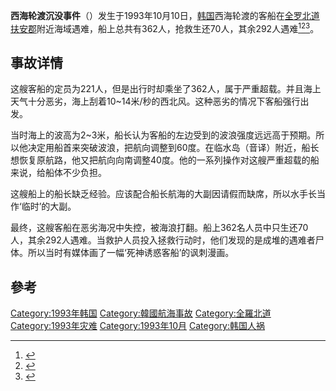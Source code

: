 {{Infobox event
| title                    = 西海轮渡沉没事件
| image                    = 
| image_size               = 
| caption                  = 
| date                     = 1993年10月10日
| time                     = 
| place                    = {{ROK}}[[全罗北道|全罗北道]][[扶安郡|扶安郡]]
| coordinates              = 
| also known as            = 
| cause                    = 
| first reporter           = 
| filmed by                = 
| participants             = 
| outcome                  = 
| reported deaths          = 292
| reported injuries        = 70
| reported missing         = 
| reported property damage = 
| burial                   = 
| inquiries                = 
| inquest                  = 
| coroner                  = 
| suspects                 = 
| accused                  = 
| convicted                = 
| charges                  = 
| verdict                  = 
| convictions              = 
| publication bans         = 
| litigation               = 
| url                      = 
| blank_label              = 总人数
| blank_data               = 362
| website                  = 
| notes                    = 
}}
'''西海轮渡沉没事件'''（{{kor|k=서해훼리호 침몰 사고|hanja=西海훼리號沈沒事故}}）发生于1993年10月10日，[[韩国|韩国]]西海轮渡的客船在[[全罗北道|全罗北道]][[扶安郡|扶安郡]]附近海域遇难，船上总共有362人，抢救生还70人，其余292人遇难<ref>{{cite web |title=Fears rise for missing in SKorea ferry sinking |date=Apr 17, 2014 |publisher=Associated Press |url=http://bigstory.ap.org/article/2-dead-after-ferry-sinks-south-korean-coast |accessdate=2014-04-20 |archive-date=2014-04-20 |archive-url=https://web.archive.org/web/20140420065544/http://bigstory.ap.org/article/2-dead-after-ferry-sinks-south-korean-coast |dead-url=no }}</ref><ref>{{cite web |title=Over 280 missing after South Korean ferry capsizes |date=April 16, 2014 |publisher=Reuters |url=http://in.reuters.com/article/2014/04/16/us-korea-ship-idINKBN0D205U20140416 |accessdate=2014-04-20 |archive-date=2014-06-05 |archive-url=https://web.archive.org/web/20140605125600/http://in.reuters.com/article/2014/04/16/us-korea-ship-idINKBN0D205U20140416 |dead-url=no }}</ref><ref name=news10416>{{cite web |title=[진도 여객선 침몰]21년 전 '서해 페리호' 공포 엄습 |trans_title=[Progress ferry sinking] 21 years ago, the "Seohae ferry" morbid fear |date=2014-04-16 |publisher=News1 Korea |url=http://news1.kr/articles/1636217 |language=ko |accessdate=2014-04-20 |archive-date=2014-04-18 |archive-url=https://web.archive.org/web/20140418213900/http://news1.kr/articles/1636217 |dead-url=no }}</ref>。

==事故详情==

这艘客船的定员为221人，但是出行时却乘坐了362人，属于严重超载。并且海上天气十分恶劣，海上刮着10~14米/秒的西北风。这种恶劣的情况下客船强行出发。

当时海上的波高为2~3米，船长认为客船的左边受到的波浪强度远远高于预期。所以他决定用船首来突破波浪，把航向调整到60度。在临水岛（音译）附近，船长想恢复原航路，他又把航向向南调整40度。他的一系列操作对这艘严重超载的船来说，给船体不少负担。

这艘船上的船长缺乏经验。应该配合船长航海的大副因请假而缺席，所以水手长当作‘临时’的大副。

最终，这艘客船在恶劣海况中失控，被海浪打翻。船上362名人员中只生还70人，其余292人遇难。当救护人员投入拯救行动时，他们发现的是成堆的遇难者尸体。所以当时有媒体画了一幅‘死神诱惑客船’的讽刺漫画。

==參考==
{{reflist}}

[[Category:1993年韩国|Category:1993年韩国]]
[[Category:韓國航海事故|Category:韓國航海事故]]
[[Category:全羅北道|Category:全羅北道]]
[[Category:1993年灾难|Category:1993年灾难]]
[[Category:1993年10月|Category:1993年10月]]
[[Category:韩国人祸|Category:韩国人祸]]